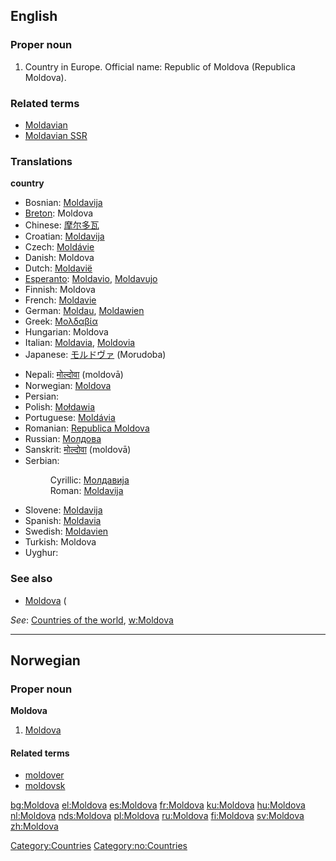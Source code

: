 ==English==
===Proper noun===

# Country in Europe. Official name: Republic of Moldova (Republica Moldova). 

===Related terms===
*[[Moldavian]]
*[[Moldavian SSR]]

===Translations===
'''country'''
{{top}}
*Bosnian: [[Moldavija#Bosnian|Moldavija]] {{f}}
*[[Breton]]: Moldova
*Chinese: [[摩尔多瓦]]
*Croatian: [[Moldavija#Croatian|Moldavija]] {{f}}
*Czech: [[Moldávie]]
*Danish: Moldova
*Dutch: [[Moldavië]]
*[[Esperanto]]: [[Moldavio]], [[Moldavujo]]
*Finnish: Moldova
*French: [[Moldavie]]
*German: [[Moldau]], [[Moldawien]]
*Greek: [[Μολδαβία]] {{f}}
*Hungarian: Moldova
*Italian: [[Moldavia]], [[Moldovia]]
*Japanese: [[モルドヴァ]] (Morudoba)
{{mid}}
*Nepali: [[मोल्दोवा]] (moldovā)
*Norwegian: [[#Norwegian|Moldova]]
*Persian: {{FAchar|[[مولداوی]]}}
*Polish: [[Mołdawia]]
*Portuguese: [[Moldávia]]
*Romanian: [[Republica Moldova]] {{f}}
*Russian: [[Молдова]]
*Sanskrit: [[मोल्दोवा]] (moldovā)
*Serbian:
*:Cyrillic: [[Молдавија]] {{f}}
*:Roman: [[Moldavija#Bosnian|Moldavija]] {{f}}
*Slovene: [[Moldavija#Slovene|Moldavija]] {{f}}
*Spanish: [[Moldavia]]
*Swedish: [[Moldavien]]
*Turkish: Moldova
*Uyghur: {{FAchar|[[مولدوۋا]]}}
{{bottom}}

===See also===
*[[Moldova]] ({{italbrac|region of [[Romania]]}}

''See'': [[Countries of the world]], [[w:Moldova]]

[[Category:Countries]]

----

==Norwegian==
===Proper noun===
[[Category:no:Countries]]
'''Moldova'''
#[[#English|Moldova]]
====Related terms====
*[[moldover]]
*[[moldovsk]]

[[bg:Moldova]]
[[el:Moldova]]
[[es:Moldova]]
[[fr:Moldova]]
[[ku:Moldova]]
[[hu:Moldova]]
[[nl:Moldova]]
[[nds:Moldova]]
[[pl:Moldova]]
[[ru:Moldova]]
[[fi:Moldova]]
[[sv:Moldova]]
[[zh:Moldova]]